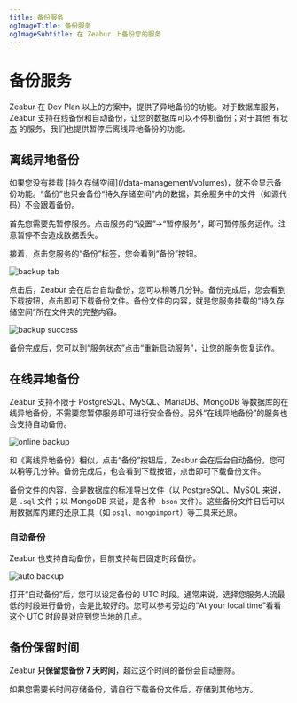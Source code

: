 ```yaml
---
title: 备份服务
ogImageTitle: 备份服务
ogImageSubtitle: 在 Zeabur 上备份您的服务
---
```



# 备份服务

Zeabur 在 Dev Plan 以上的方案中，提供了异地备份的功能。对于数据库服务，Zeabur 支持在线备份和自动备份，让您的数据库可以不停机备份；对于其他 <abbr title="Stateful">有状态</abbr> 的服务，我们也提供暂停后离线异地备份的功能。

## 离线异地备份

<Callout>
    如果您没有挂载 [持久存储空间](/data-management/volumes)，就不会显示备份功能。“备份”也只会备份“持久存储空间”内的数据，其余服务中的文件（如源代码）不会跟着备份。
</Callout>

首先您需要先暂停服务。点击服务的“设置”→“暂停服务”，即可暂停服务运作。注意暂停不会造成数据丢失。

接着，点击您服务的“备份”标签，您会看到“备份”按钮。

![backup tab](/data-management/backup/backup-tab.webp)

点击后，Zeabur 会在后台自动备份，您可以稍等几分钟。备份完成后，您会看到下载按钮，点击即可下载备份文件。备份文件的内容，就是您服务挂载的“持久存储空间”所在文件夹的完整内容。

![backup success](/data-management/backup/backup-success.webp)

备份完成后，您可以到“服务状态”点击“重新启动服务”，让您的服务恢复运作。

## 在线异地备份

Zeabur 支持不限于 PostgreSQL、MySQL、MariaDB、MongoDB 等数据库的在线异地备份，不需要您暂停服务即可进行安全备份。另外“在线异地备份”的服务也会支持自动备份。

![online backup](/data-management/backup/online-backup.webp)

和《离线异地备份》相似，点击“备份”按钮后，Zeabur 会在后台自动备份，您可以稍等几分钟。备份完成后，也会看到下载按钮，点击即可下载备份文件。

备份文件的内容，会是数据库的标准导出文件（以 PostgreSQL、MySQL 来说，是 `.sql` 文件；以 MongoDB 来说，是各种 `.bson` 文件）。这些备份文件日后可以用数据库内建的还原工具（如 `psql`、`mongoimport`）等工具来还原。

### 自动备份

Zeabur 也支持自动备份，目前支持每日固定时段备份。

![auto backup](/data-management/backup/auto-backup.webp)

打开“自动备份”后，您可以设定备份的 UTC 时段。通常来说，选择您服务人流最低的时段进行备份，会是比较好的。您可以参考旁边的“At your local time”看看这个 UTC 时段是对应到您当地的几点。

## 备份保留时间

Zeabur **只保留您备份 7 天时间**，超过这个时间的备份会自动删除。

如果您需要长时间存储备份，请自行下载备份文件后，存储到其他地方。
